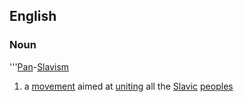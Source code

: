 ==English==
===Noun===
{{wikipedia}}
'''[[Pan]]-[[Slavism]]
#a [[movement]] aimed at [[uniting]] all the [[Slavic]] [[peoples]]